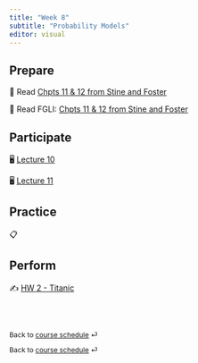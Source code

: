 ```yaml
---
title: "Week 8"
subtitle: "Probability Models"
editor: visual
---
```


## Prepare

📖 Read [Chpts 11 & 12 from Stine and Foster](https://www.pearson.com/store/en-us/pearsonplus/p/9780137399727.html)

📖 Read FGLI: [Chpts 11 & 12 from Stine and Foster](https://portal.mypearson.com/course-home/handout/sturdevant21135/Student_Registration_Handout_sturdevant21135.pdf)

## Participate

🖥️ [Lect](/slides/lect_07.html)[ure 10](/slides/lect_10.html)

🖥️ [Lecture 11](/slides/lect_101.html)

## Practice

📋

## Perform

✍️ [HW 2 - Titanic](/hw/hw-2.html)

<br><br>

::: {style="font-size: 0.875em;"}
Back to [course schedule](/ "Course schedule") ⏎
:::

::: {style="font-size: 0.875em;"}
Back to [course schedule](/ "Course schedule") ⏎
:::
